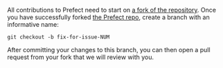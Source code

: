 All contributions to Prefect need to start on [a fork of the repository](https://docs.github.com/en/pull-requests/collaborating-with-pull-requests/working-with-forks/fork-a-repo).
Once you have successfully forked [the Prefect repo](https://github.com/PrefectHQ/prefect), create a branch with an informative name:
```
git checkout -b fix-for-issue-NUM
```
After committing your changes to this branch, you can then open a pull request from your fork that we will review with you.